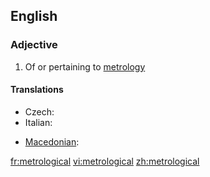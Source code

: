 ==English==

===Adjective===
{{en-adj}}

# Of or pertaining to [[metrology]]

====Translations====
{{trans-top|of or pertaining to metrology}}
* Czech: {{t-|cs|metrologický|m}}
* Italian: {{t-|it|metrologico}}
{{trans-mid}}
* [[Macedonian]]: {{t|mk|метролошки|m|tr=metrolóški}}
{{trans-bottom}}

[[fr:metrological]]
[[vi:metrological]]
[[zh:metrological]]